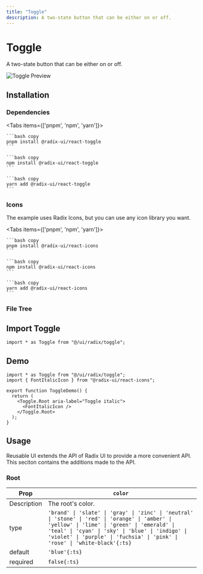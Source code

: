 ```yaml
---
title: "Toggle"
description: A two-state button that can be either on or off.
---
```



# Toggle

A two-state button that can be either on or off.

<RadixDocs slug="toggle" />

![Toggle Preview](/pro/demos/radix/toggle.png)

## Installation

### Dependencies

<Tabs items={['pnpm', 'npm', 'yarn']}>
  <Tab>
    
    ```bash copy
    pnpm install @radix-ui/react-toggle
    ```

  </Tab>
  <Tab>
    
    ```bash copy
    npm install @radix-ui/react-toggle
    ```

  </Tab>
  <Tab>
    
    ```bash copy
    yarn add @radix-ui/react-toggle
    ```

  </Tab>
</Tabs>

### Icons

The example uses Radix Icons, but you can use any icon library you want.

<Tabs items={['pnpm', 'npm', 'yarn']}>
  <Tab>
    
    ```bash copy
    pnpm install @radix-ui/react-icons
    ```

  </Tab>
  <Tab>
    
    ```bash copy
    npm install @radix-ui/react-icons
    ```

  </Tab>
  <Tab>
    
    ```bash copy
    yarn add @radix-ui/react-icons
    ```

  </Tab>
</Tabs>

### File Tree

<FileTree>
  <FileTree.Folder name="ui" defaultOpen>
    <FileTree.Folder name="radix" defaultOpen>
      <FileTree.Folder name="toggle" defaultOpen>
        <FileTree.File name="root.ts" />
        <FileTree.File name="variants.ts" />
      </FileTree.Folder>
      <FileTree.File name="toggle.tsx" />
    </FileTree.Folder>
  </FileTree.Folder>
</FileTree>

## Import Toggle

```tsx copy
import * as Toggle from "@/ui/radix/toggle";
```

## Demo

```tsx copy filename="@/demos/radix/toggle.tsx"
import * as Toggle from "@/ui/radix/toggle";
import { FontItalicIcon } from "@radix-ui/react-icons";

export function ToggleDemo() {
  return (
    <Toggle.Root aria-label="Toggle italic">
      <FontItalicIcon />
    </Toggle.Root>
  );
}
```

## Usage

Reusable UI extends the API of Radix UI to provide a more convenient API. This seciton contains the additions made to the API.

### Root

| Prop        | `color`                                                                                                                                                                                                                                                                          |
| ----------- | -------------------------------------------------------------------------------------------------------------------------------------------------------------------------------------------------------------------------------------------------------------------------------- |
| Description | The root's color.                                                                                                                                                                                                                                                                |
| type        | `'brand' \| 'slate' \| 'gray' \| 'zinc' \| 'neutral' \| 'stone' \| 'red' \| 'orange' \| 'amber' \| 'yellow' \| 'lime' \| 'green' \| 'emerald' \| 'teal' \| 'cyan' \| 'sky' \| 'blue' \| 'indigo' \| 'violet' \| 'purple' \| 'fuchsia' \| 'pink' \| 'rose' \| 'white-black'{:ts}` |
| default     | `'blue'{:ts}`                                                                                                                                                                                                                                                                    |
| required    | `false{:ts}`                                                                                                                                                                                                                                                                     |
